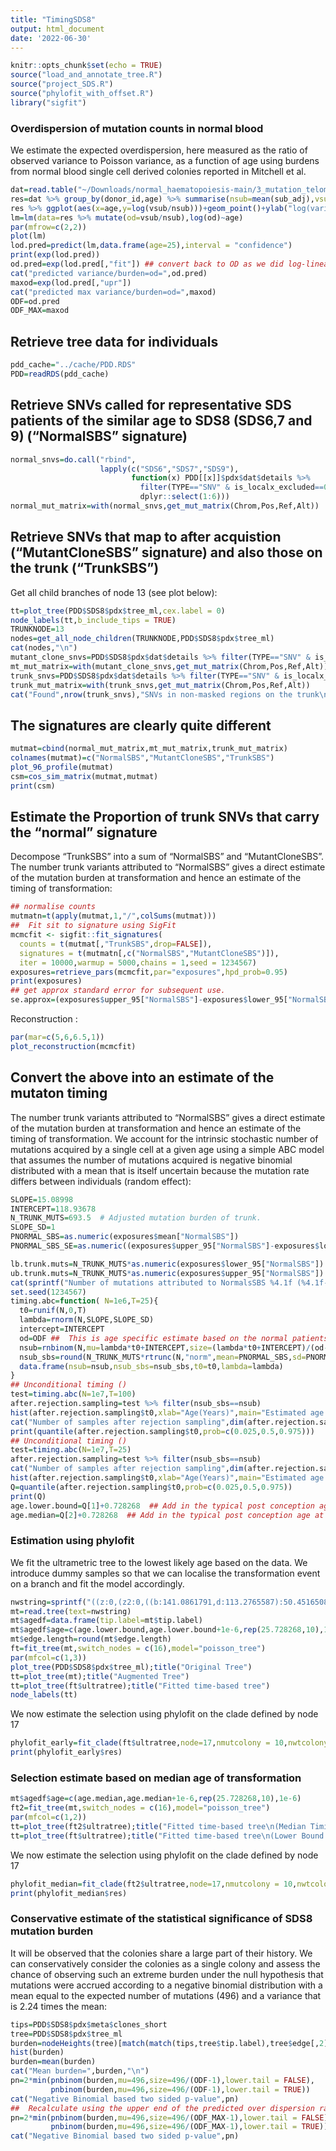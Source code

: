 ```yaml
---
title: "TimingSDS8"
output: html_document
date: '2022-06-30'
---
```


```r
knitr::opts_chunk$set(echo = TRUE)
source("load_and_annotate_tree.R")
source("project_SDS.R")
source("phylofit_with_offset.R")
library("sigfit")
```

### Overdispersion of mutation counts in normal blood

We estimate the expected overdispersion, here measured as the ratio of observed variance to Poisson variance, as a function of age using burdens from normal blood single cell derived colonies reported in Mitchell et al.
```r
dat=read.table("~/Downloads/normal_haematopoiesis-main/3_mutation_telomere_analysis/input/Summary_cut.csv",sep=",",header = TRUE)
res=dat %>% group_by(donor_id,age) %>% summarise(nsub=mean(sub_adj),vsub=var(sub_adj),N=n())
res %>% ggplot(aes(x=age,y=log(vsub/nsub)))+geom_point()+ylab("log(variance/burden)")+geom_smooth(method="lm")
lm=lm(data=res %>% mutate(od=vsub/nsub),log(od)~age)
par(mfrow=c(2,2))
plot(lm)
lod.pred=predict(lm,data.frame(age=25),interval = "confidence")
print(exp(lod.pred))
od.pred=exp(lod.pred[,"fit"]) ## convert back to OD as we did log-linear regression
cat("predicted variance/burden=od=",od.pred)
maxod=exp(lod.pred[,"upr"])
cat("predicted max variance/burden=od=",maxod)
ODF=od.pred
ODF_MAX=maxod
```


##  Retrieve tree data for individuals

```r
pdd_cache="../cache/PDD.RDS"
PDD=readRDS(pdd_cache)
```
## Retrieve SNVs called for representative SDS patients of the similar age to  SDS8  (SDS6,7 and 9) ("NormalSBS" signature)

```r
normal_snvs=do.call("rbind",
                    lapply(c("SDS6","SDS7","SDS9"),
                           function(x) PDD[[x]]$pdx$dat$details %>% 
                             filter(TYPE=="SNV" & is_localx_excluded==0) %>% 
                             dplyr::select(1:6)))
normal_mut_matrix=with(normal_snvs,get_mut_matrix(Chrom,Pos,Ref,Alt))
```

## Retrieve SNVs that map to after acquistion ("MutantCloneSBS" signature)  and also those on the trunk ("TrunkSBS")
Get all child branches of node 13 (see plot below):

```r
tt=plot_tree(PDD$SDS8$pdx$tree_ml,cex.label = 0)
node_labels(tt,b_include_tips = TRUE)
TRUNKNODE=13
nodes=get_all_node_children(TRUNKNODE,PDD$SDS8$pdx$tree_ml)
cat(nodes,"\n")
mutant_clone_snvs=PDD$SDS8$pdx$dat$details %>% filter(TYPE=="SNV" & is_localx_excluded==0 & node %in% nodes )
mt_mut_matrix=with(mutant_clone_snvs,get_mut_matrix(Chrom,Pos,Ref,Alt))
trunk_snvs=PDD$SDS8$pdx$dat$details %>% filter(TYPE=="SNV" & is_localx_excluded==0 & node==TRUNKNODE)
trunk_mut_matrix=with(trunk_snvs,get_mut_matrix(Chrom,Pos,Ref,Alt))
cat("Found",nrow(trunk_snvs),"SNVs in non-masked regions on the trunk\n")
```

## The signatures are clearly quite different

```r
mutmat=cbind(normal_mut_matrix,mt_mut_matrix,trunk_mut_matrix)
colnames(mutmat)=c("NormalSBS","MutantCloneSBS","TrunkSBS")
plot_96_profile(mutmat)
csm=cos_sim_matrix(mutmat,mutmat)
print(csm)
```

## Estimate the Proportion of trunk SNVs that carry the "normal" signature
Decompose "TrunkSBS" into a sum of "NormalSBS" and "MutantCloneSBS".  The number trunk variants attributed to "NormalSBS" gives a direct estimate of the mutation burden at transformation and hence an estimate of the timing of transformation:

```r
## normalise counts
mutmatn=t(apply(mutmat,1,"/",colSums(mutmat)))
##  Fit sit to signature using SigFit
mcmcfit <- sigfit::fit_signatures(
  counts = t(mutmat[,"TrunkSBS",drop=FALSE]),
  signatures = t(mutmatn[,c("NormalSBS","MutantCloneSBS")]),
  iter = 10000,warmup = 5000,chains = 1,seed = 1234567)
exposures=retrieve_pars(mcmcfit,par="exposures",hpd_prob=0.95)
print(exposures)
## get approx standard error for subsequent use.
se.approx=(exposures$upper_95["NormalSBS"]-exposures$lower_95["NormalSBS"])/(2*1.96)

```

Reconstruction :

```r
par(mar=c(5,6,6.5,1))
plot_reconstruction(mcmcfit)
```

## Convert the above into an estimate of the mutaton timing

The number trunk variants attributed to "NormalSBS" gives a direct estimate of the mutation burden at transformation and hence an estimate of the timing of transformation.  We account for the intrinsic stochastic number of mutations acquired by a single cell at a given age using a simple ABC model that assumes the number of mutations acquired is negative binomial distributed with a mean that is itself uncertain because the mutation rate differs between individuals (random effect): 

```r
SLOPE=15.08998
INTERCEPT=118.93678
N_TRUNK_MUTS=693.5  # Adjusted mutation burden of trunk.
SLOPE_SD=1
PNORMAL_SBS=as.numeric(exposures$mean["NormalSBS"])
PNORMAL_SBS_SE=as.numeric((exposures$upper_95["NormalSBS"]-exposures$lower_95["NormalSBS"])/(2*1.96)) ## approx stand error.

lb.trunk.muts=N_TRUNK_MUTS*as.numeric(exposures$lower_95["NormalSBS"])
ub.trunk.muts=N_TRUNK_MUTS*as.numeric(exposures$upper_95["NormalSBS"])
cat(sprintf("Number of mutations attributed to NormalsSBS %4.1f (%4.1f-%4.1f)",N_TRUNK_MUTS*PNORMAL_SBS,lb.trunk.muts,ub.trunk.muts))
set.seed(1234567)
timing.abc=function( N=1e6,T=25){
  t0=runif(N,0,T)
  lambda=rnorm(N,SLOPE,SLOPE_SD)
  intercept=INTERCEPT
  od=ODF ##  This is age specific estimate based on the normal patients in Mitchell et al.
  nsub=rnbinom(N,mu=lambda*t0+INTERCEPT,size=(lambda*t0+INTERCEPT)/(od-1))
  nsub_sbs=round(N_TRUNK_MUTS*rtrunc(N,"norm",mean=PNORMAL_SBS,sd=PNORMAL_SBS_SE,a=0,b=1))
  data.frame(nsub=nsub,nsub_sbs=nsub_sbs,t0=t0,lambda=lambda)
}
## Unconditional timing ()
test=timing.abc(N=1e7,T=100)
after.rejection.sampling=test %>% filter(nsub_sbs==nsub)
hist(after.rejection.sampling$t0,xlab="Age(Years)",main="Estimated age at transformation event (Unconditional)",breaks=seq(0,50,1))
cat("Number of samples after rejection sampling",dim(after.rejection.sampling)[1],"\n")
print(quantile(after.rejection.sampling$t0,prob=c(0.025,0.5,0.975)))
## Unconditional timing ()
test=timing.abc(N=1e7,T=25)
after.rejection.sampling=test %>% filter(nsub_sbs==nsub)
cat("Number of samples after rejection sampling",dim(after.rejection.sampling)[1],"\n")
hist(after.rejection.sampling$t0,xlab="Age(Years)",main="Estimated age at transformation event (Conditional)",breaks=seq(0,30,0.5))
Q=quantile(after.rejection.sampling$t0,prob=c(0.025,0.5,0.975))
print(Q)
age.lower.bound=Q[1]+0.728268  ## Add in the typical post conception age at birth.
age.median=Q[2]+0.728268  ## Add in the typical post conception age at birth.
```

### Estimation using phylofit

We fit the ultrametric tree to the lowest likely age based on the data.  We introduce dummy samples so that we can localise the transformation event on a branch and fit the model accordingly.  
```r
nwstring=sprintf("((z:0,(z2:0,((b:141.0861791,d:113.2765587):50.45165081,((e:171.1492835,(g:164.5258234,(l:146.9439476,h:127.3626109):37.79341449,(i:137.4571178,k:154.9838747):24.59773156):1.256354434):10.00149207,(f:146.7538421,j:134.5303749):20.28401602):43.5048024):%4.3f):0):%4.3f,zeros:0);",N_TRUNK_MUTS*(1-PNORMAL_SBS),N_TRUNK_MUTS*PNORMAL_SBS)
mt=read.tree(text=nwstring)
mt$agedf=data.frame(tip.label=mt$tip.label)
mt$agedf$age=c(age.lower.bound,age.lower.bound+1e-6,rep(25.728268,10),1e-6)
mt$edge.length=round(mt$edge.length)
ft=fit_tree(mt,switch_nodes = c(16),model="poisson_tree")
par(mfcol=c(1,3))
plot_tree(PDD$SDS8$pdx$tree_ml);title("Original Tree")
tt=plot_tree(mt);title("Augmented Tree")
tt=plot_tree(ft$ultratree);title("Fitted time-based tree")
node_labels(tt)
```

We now estimate the selection using phylofit on the clade defined by node 17
```r
phylofit_early=fit_clade(ft$ultratree,node=17,nmutcolony = 10,nwtcolony =0,maxt=25.728,maxSYear = 20000,stan.control = list(adapt_delta=0.99))
print(phylofit_early$res)
```

###  Selection estimate based on median age of transformation

```r
mt$agedf$age=c(age.median,age.median+1e-6,rep(25.728268,10),1e-6)
ft2=fit_tree(mt,switch_nodes = c(16),model="poisson_tree")
par(mfcol=c(1,2))
tt=plot_tree(ft2$ultratree);title("Fitted time-based tree\n(Median Timing Estimate)",cex.main=0.7)
tt=plot_tree(ft$ultratree);title("Fitted time-based tree\n(Lower Bound Timing Estimate",cex.main=0.7)
```

We now estimate the selection using phylofit on the clade defined by node 17
```r
phylofit_median=fit_clade(ft2$ultratree,node=17,nmutcolony = 10,nwtcolony =0,maxt=25.728,maxSYear = 20000,stan.control = list(adapt_delta=0.99))
print(phylofit_median$res)
```

### Conservative estimate of the statistical significance of SDS8 mutation burden
It will be observed that the colonies share a large part of their history. We can conservatively consider the colonies as a single colony and assess the chance of observing such an extreme burden under the null hypothesis that mutations were accrued according to a negative binomial distribution with a mean equal to the expected number of mutations (496) and a variance that is 2.24 times the mean:

```r
tips=PDD$SDS8$pdx$meta$clones_short
tree=PDD$SDS8$pdx$tree_ml
burden=nodeHeights(tree)[match(match(tips,tree$tip.label),tree$edge[,2]),2]
hist(burden)
burden=mean(burden)
cat("Mean burden=",burden,"\n")
pn=2*min(pnbinom(burden,mu=496,size=496/(ODF-1),lower.tail = FALSE),
         pnbinom(burden,mu=496,size=496/(ODF-1),lower.tail = TRUE))
cat("Negative Binomial based two sided p-value",pn)
##  Recalculate using the upper end of the predicted over dispersion range 
pn=2*min(pnbinom(burden,mu=496,size=496/(ODF_MAX-1),lower.tail = FALSE),
         pnbinom(burden,mu=496,size=496/(ODF_MAX-1),lower.tail = TRUE))
cat("Negative Binomial based two sided p-value",pn)
```



